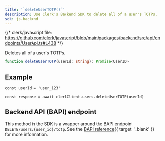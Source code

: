 ```yaml
---
title: '`deleteUserTOTP()`'
description: Use Clerk's Backend SDK to delete all of a user's TOTPs.
sdk: js-backend
---
```


{/* clerk/javascript file: https://github.com/clerk/javascript/blob/main/packages/backend/src/api/endpoints/UserApi.ts#L438 */}

Deletes all of a user's TOTPs.

```ts
function deleteUserTOTP(userId: string): Promise<UserID>
```

## Example

<Include src="_partials/backend/usage" />

```tsx
const userId = 'user_123'

const response = await clerkClient.users.deleteUserTOTP(userId)
```

## Backend API (BAPI) endpoint

This method in the SDK is a wrapper around the BAPI endpoint `DELETE/users/{user_id}/totp`. See the [BAPI reference](/docs/reference/backend-api/tag/users/delete/users/%7Buser_id%7D/totp){{ target: '_blank' }} for more information.
